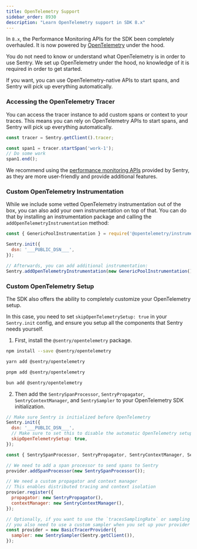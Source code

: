 ```yaml
---
title: OpenTelemetry Support
sidebar_order: 8930
description: "Learn OpenTelemetry support in SDK 8.x"
---
```


In `8.x`, the Performance Monitoring APIs for the SDK been completely overhauled. It is now powered by [OpenTelemetry](https://opentelemetry.io/) under the hood.

You do not need to know or understand what OpenTelemetry is in order to use Sentry. We set up OpenTelemetry under the hood, no knowledge of it is required in order to get started.

If you want, you can use OpenTelemetry-native APIs to start spans, and Sentry will pick up everything automatically.

### Accessing the OpenTelemetry Tracer

You can access the tracer instance to add custom spans or context to your traces. This means you can rely on OpenTelemetry APIs to start spans, and Sentry will pick up everything automatically.

```JavaScript
const tracer = Sentry.getClient().tracer;

const span1 = tracer.startSpan('work-1');
// Do some work
span1.end();
```

We recommend using the [performance monitoring APIs](./v8-new-performance-api.mdx) provided by Sentry, as they are more user-friendly and provide additional features.

### Custom OpenTelemetry Instrumentation

While we include some vetted OpenTelemetry instrumentation out of the box, you can also add your own instrumentation on top of that. You can do that by installing an instrumentation package and calling the `addOpenTelemetryInstrumentation` method:

```JavaScript
const { GenericPoolInstrumentation } = require('@opentelemetry/instrumentation-generic-pool');

Sentry.init({
  dsn: '___PUBLIC_DSN___',
});

// Afterwards, you can add additional instrumentation:
Sentry.addOpenTelemetryInstrumentation(new GenericPoolInstrumentation());
```

### Custom OpenTelemetry Setup

The SDK also offers the ability to completely customize your OpenTelemetry setup.

In this case, you need to set `skipOpenTelemetrySetup: true` in your `Sentry.init` config, and ensure you setup all the components that Sentry needs yourself.

1. First, install the `@sentry/opentelemetry` package.

```bash {tabTitle:npm}
npm install --save @sentry/opentelemetry
```

```bash {tabTitle:yarn}
yarn add @sentry/opentelemetry
```

```bash {tabTitle:pnpm}
pnpm add @sentry/opentelemetry
```

```bash {tabTitle:bun}
bun add @sentry/opentelemetry
```

2. Then add the `SentrySpanProcessor`, `SentryPropagator`, `SentryContextManager`, and `SentrySampler` to your OpenTelemetry SDK initialization.

```JavaScript
// Make sure Sentry is initialized before OpenTelemetry
Sentry.init({
  dsn: '___PUBLIC_DSN___',
  // Make sure to set this to disable the automatic OpenTelemetry setup
  skipOpenTelemetrySetup: true,
});

const { SentrySpanProcessor, SentryPropagator, SentryContextManager, SentrySampler } = require('@sentry/opentelemetry');

// We need to add a span processor to send spans to Sentry
provider.addSpanProcessor(new SentrySpanProcessor());

// We need a custom propagator and context manager
// This enables distributed tracing and context isolation
provier.register({
  propagator: new SentryPropagator(),
  contextManager: new SentryContextManager(),
});

// Optionally, if you want to use the `tracesSamplingRate` or sampling related options from Sentry,
// you also need to use a custom sampler when you set up your provider
const provider = new BasicTracerProvider({
  sampler: new SentrySampler(Sentry.getClient()),
});
```
